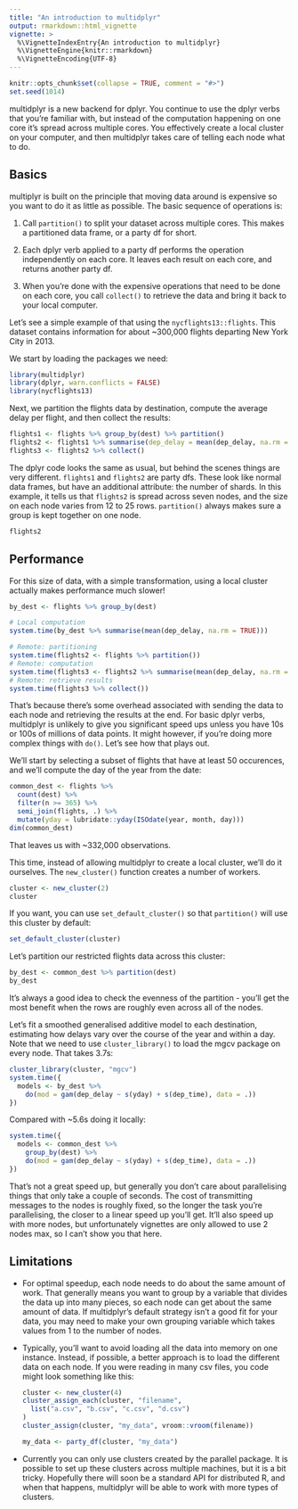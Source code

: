 ```yaml
---
title: "An introduction to multidplyr"
output: rmarkdown::html_vignette
vignette: >
  %\VignetteIndexEntry{An introduction to multidplyr}
  %\VignetteEngine{knitr::rmarkdown}
  %\VignetteEncoding{UTF-8}
---
```


```r
knitr::opts_chunk$set(collapse = TRUE, comment = "#>")
set.seed(1014)
```

multidplyr is a new backend for dplyr. You continue to use the dplyr verbs that you're familiar with, but instead of the computation happening on one core it's spread across multiple cores. You effectively create a local cluster on your computer, and then multidplyr takes care of telling each node what to do.

## Basics

multiplyr is built on the principle that moving data around is expensive so you want to do it as little as possible. The basic sequence of operations is:

1. Call `partition()` to split your dataset across multiple cores.
   This makes a partitioned data frame, or a party df for short.
   
1. Each dplyr verb applied to a party df performs the operation independently
   on each core. It leaves each result on each core, and returns another
   party df.
   
1. When you're done with the expensive operations that need to be 
   done on each core, you call `collect()` to retrieve the data and 
   bring it back to your local computer.
  
Let's see a simple example of that using the `nycflights13::flights`. This dataset contains information for about ~300,000 flights departing New York City in 2013.

We start by loading the packages we need:

```r
library(multidplyr)
library(dplyr, warn.conflicts = FALSE)
library(nycflights13)
```
  
Next, we partition the flights data by destination, compute the average delay per flight, and then collect the results:

```r
flights1 <- flights %>% group_by(dest) %>% partition()
flights2 <- flights1 %>% summarise(dep_delay = mean(dep_delay, na.rm = TRUE))
flights3 <- flights2 %>% collect()
```

The dplyr code looks the same as usual, but behind the scenes things are very different. `flights1` and `flights2` are party dfs. These look like normal data frames, but have an additional attribute: the number of shards. In this example, it tells us that `flights2` is spread across seven nodes, and the size on each node varies from 12 to 25 rows. `partition()` always makes sure a group is kept together on one node.

```r
flights2
```

## Performance

For this size of data, with a simple transformation, using a local cluster actually makes performance much slower!

```r
by_dest <- flights %>% group_by(dest)

# Local computation
system.time(by_dest %>% summarise(mean(dep_delay, na.rm = TRUE)))

# Remote: partitioning
system.time(flights2 <- flights %>% partition())
# Remote: computation
system.time(flights3 <- flights2 %>% summarise(mean(dep_delay, na.rm = TRUE)))
# Remote: retrieve results
system.time(flights3 %>% collect())
```

That's because there's some overhead associated with sending the data to each node and retrieving the results at the end. For basic dplyr verbs, multidplyr is unlikely to give you significant speed ups unless you have 10s or 100s of millions of data points. It might however, if you're doing more complex things with `do()`. Let's see how that plays out.

We'll start by selecting a subset of flights that have at least 50 occurences, and we'll compute the day of the year from the date:

```r
common_dest <- flights %>%
  count(dest) %>%
  filter(n >= 365) %>%
  semi_join(flights, .) %>% 
  mutate(yday = lubridate::yday(ISOdate(year, month, day)))
dim(common_dest)
```

That leaves us with ~332,000 observations. 

This time, instead of allowing multidplyr to create a local cluster, we'll do it ourselves. The `new_cluster()` function creates a number of workers.

```r
cluster <- new_cluster(2)
cluster
```

If you want, you can use `set_default_cluster()` so that `partition()` will use this cluster by default:

```r
set_default_cluster(cluster)
```

Let's partition our restricted flights data across this cluster:

```r
by_dest <- common_dest %>% partition(dest)
by_dest
```

It's always a good idea to check the evenness of the partition - you'll get the most benefit when the rows are roughly even across all of the nodes.

Let's fit a smoothed generalised additive model to each destination, estimating how delays vary over the course of the year and within a day. Note that we need to use `cluster_library()` to load the mgcv package on every node. That takes 3.7s:

```r
cluster_library(cluster, "mgcv")
system.time({
  models <- by_dest %>% 
    do(mod = gam(dep_delay ~ s(yday) + s(dep_time), data = .))
})
```

Compared with ~5.6s doing it locally:

```r
system.time({
  models <- common_dest %>% 
    group_by(dest) %>% 
    do(mod = gam(dep_delay ~ s(yday) + s(dep_time), data = .))
})
```

That's not a great speed up, but generally you don't care about parallelising things that only take a couple of seconds. The cost of transmitting messages to the nodes is roughly fixed, so the longer the task you're parallelising, the closer to a linear speed up you'll get.  It'll also speed up with more nodes, but unfortunately vignettes are only allowed to use 2 nodes max, so I can't show you that here.

## Limitations

*   For optimal speedup, each node needs to do about the same amount of
    work. That generally means you want to group by a variable that
    divides the data up into many pieces, so each node can get about the
    same amount of data. If multidplyr's default strategy isn't a good
    fit for your data, you may need to make your own grouping variable
    which takes values from 1 to the number of nodes.

*   Typically, you'll want to avoid loading all the data into memory on one
    instance. Instead, if possible, a better approach is to load the different
    data on each node. If you were reading in many csv files, you code might 
    look something like this:

    ```r
    cluster <- new_cluster(4)
    cluster_assign_each(cluster, "filename",
      list("a.csv", "b.csv", "c.csv", "d.csv")
    )
    cluster_assign(cluster, "my_data", vroom::vroom(filename))
    
    my_data <- party_df(cluster, "my_data")
    ```

*   Currently you can only use clusters created by the parallel package.
    It is possible to set up these clusters across multiple machines,
    but it is a bit tricky. Hopefully there will soon be a standard API
    for distributed R, and when that happens, multidplyr will be able to
    work with more types of clusters.
